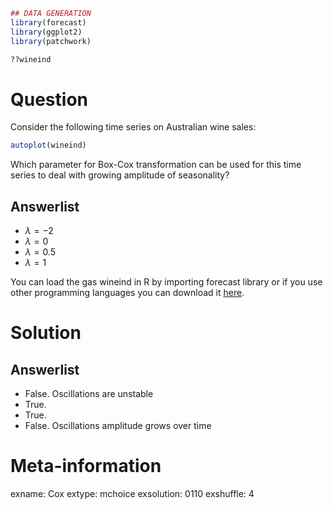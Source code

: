 ```r
## DATA GENERATION
library(forecast)
library(ggplot2)
library(patchwork)

??wineind
```


Question
========

Consider the following time series on Australian wine sales: 

```r
autoplot(wineind)

```

Which parameter for  Box-Cox transformation can be used for this time series to deal with growing amplitude of seasonality?


Answerlist
----------

*  $\lambda=-2$
*  $\lambda=0$
*  $\lambda=0.5$
*  $\lambda=1$


You can load the gas wineind in R by importing forecast library or if you use other programming languages you can download it [here](https://github.com/vincentarelbundock/Rdatasets/blob/master/csv/forecast/wineind.csv).



Solution
========

Answerlist
----------

*  False. Oscillations are unstable  
*  True. 
*  True. 
*  False. Oscillations amplitude grows over time 


Meta-information
================
exname: Cox
extype: mchoice
exsolution: 0110
exshuffle: 4

